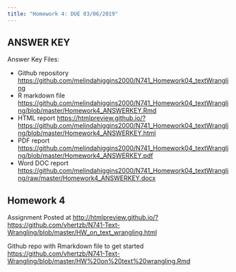 ```yaml
---
title: "Homework 4: DUE 03/06/2019"
---
```


## ANSWER KEY

Answer Key Files:

* Github repository [https://github.com/melindahiggins2000/N741_Homework04_textWrangling](https://github.com/melindahiggins2000/N741_Homework04_textWrangling)
* R markdown file [https://github.com/melindahiggins2000/N741_Homework04_textWrangling/blob/master/Homework4_ANSWERKEY.Rmd](https://github.com/melindahiggins2000/N741_Homework04_textWrangling/blob/master/Homework4_ANSWERKEY.Rmd)
* HTML report [https://htmlpreview.github.io/?https://github.com/melindahiggins2000/N741_Homework04_textWrangling/blob/master/Homework4_ANSWERKEY.html](https://htmlpreview.github.io/?https://github.com/melindahiggins2000/N741_Homework04_textWrangling/blob/master/Homework4_ANSWERKEY.html)
* PDF report [https://github.com/melindahiggins2000/N741_Homework04_textWrangling/blob/master/Homework4_ANSWERKEY.pdf](https://github.com/melindahiggins2000/N741_Homework04_textWrangling/blob/master/Homework4_ANSWERKEY.pdf)
* Word DOC report [https://github.com/melindahiggins2000/N741_Homework04_textWrangling/raw/master/Homework4_ANSWERKEY.docx](https://github.com/melindahiggins2000/N741_Homework04_textWrangling/raw/master/Homework4_ANSWERKEY.docx)


## Homework 4

Assignment Posted at [http://htmlpreview.github.io/?https://github.com/vhertzb/N741-Text-Wrangling/blob/master/HW_on_text_wrangling.html](http://htmlpreview.github.io/?https://github.com/vhertzb/N741-Text-Wrangling/blob/master/HW_on_text_wrangling.html)

Github repo with Rmarkdown file to get started [https://github.com/vhertzb/N741-Text-Wrangling/blob/master/HW%20on%20text%20wrangling.Rmd](https://github.com/vhertzb/N741-Text-Wrangling/blob/master/HW%20on%20text%20wrangling.Rmd)